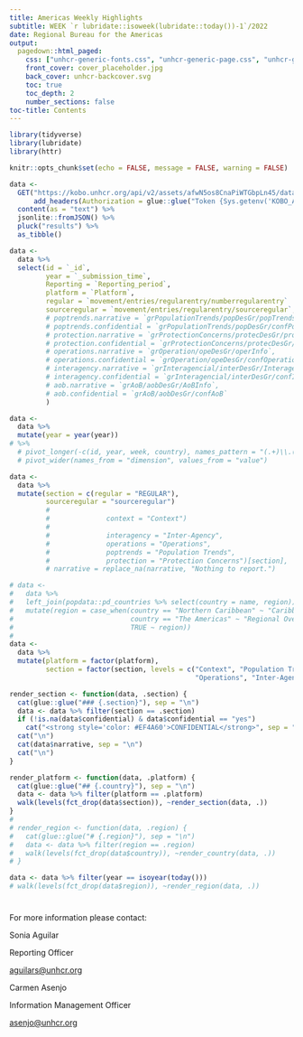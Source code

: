 ---
title: Americas Weekly Highlights
subtitle: WEEK `r lubridate::isoweek(lubridate::today())-1`/2022
date: Regional Bureau for the Americas
output: 
  pagedown::html_paged:
    css: ["unhcr-generic-fonts.css", "unhcr-generic-page.css", "unhcr-generic.css"]
    front_cover: cover_placeholder.jpg
    back_cover: unhcr-backcover.svg
    toc: true
    toc_depth: 2
    number_sections: false
toc-title: Contents
---

\newpage

```{r setup, include=FALSE}
library(tidyverse)
library(lubridate)
library(httr)

knitr::opts_chunk$set(echo = FALSE, message = FALSE, warning = FALSE)
```


```{r data}
data <-
  GET("https://kobo.unhcr.org/api/v2/assets/afwN5os8CnaPiWTGbpLn45/data.json",
      add_headers(Authorization = glue::glue("Token {Sys.getenv('KOBO_API_KEY')}"))) %>% 
  content(as = "text") %>% 
  jsonlite::fromJSON() %>% 
  pluck("results") %>% 
  as_tibble()

data <- 
  data %>% 
  select(id = `_id`,
         year = `_submission_time`,
         Reporting = `Reporting_period`,
         platform = `Platform`,
         regular = `movement/entries/regularentry/numberregularentry`
         sourceregular = `movement/entries/regularentry/sourceregular`,
         # poptrends.narrative = `grPopulationTrends/popDesGr/popTrends`,
         # poptrends.confidential = `grPopulationTrends/popDesGr/confPop`,
         # protection.narrative = `grProtectionConcerns/protecDesGr/protCon`,
         # protection.confidential = `grProtectionConcerns/protecDesGr/confProt`,
         # operations.narrative = `grOperation/opeDesGr/operInfo`,
         # operations.confidential = `grOperation/opeDesGr/confOperation`,
         # interagency.narrative = `grInteragencial/interDesGr/InteragencyInfo`,
         # interagency.confidential = `grInteragencial/interDesGr/confInter`,
         # aob.narrative = `grAoB/aobDesGr/AoBInfo`,
         # aob.confidential = `grAoB/aobDesGr/confAoB`
         )

data <- 
  data %>% 
  mutate(year = year(year))
# %>%
  # pivot_longer(-c(id, year, week, country), names_pattern = "(.+)\\.(.+)", names_to = c("section", "dimension")) %>% 
  # pivot_wider(names_from = "dimension", values_from = "value")

data <-
  data %>%
  mutate(section = c(regular = "REGULAR"), 
         sourceregular = "sourceregular")
         # 
         #              context = "Context")
         # 
         #              interagency = "Inter-Agency",
         #              operations = "Operations",
         #              poptrends = "Population Trends",
         #              protection = "Protection Concerns")[section],
         # narrative = replace_na(narrative, "Nothing to report.")

# data <- 
#   data %>% 
#   left_join(popdata::pd_countries %>% select(country = name, region)) %>% 
#   mutate(region = case_when(country == "Northern Caribbean" ~ "Caribbean",
#                             country == "The Americas" ~ "Regional Overview",
#                             TRUE ~ region))
# 
data <-
  data %>%
  mutate(platform = factor(platform),
         section = factor(section, levels = c("Context", "Population Trends", "Protection Concerns",
                                              "Operations", "Inter-Agency", "A.O.B")))
```

```{r renderers}
render_section <- function(data, .section) {
  cat(glue::glue("### {.section}"), sep = "\n")
  data <- data %>% filter(section == .section)
  if (!is.na(data$confidential) & data$confidential == "yes")
    cat("<strong style='color: #EF4A60'>CONFIDENTIAL</strong>", sep = "\n")
  cat("\n")
  cat(data$narrative, sep = "\n")
  cat("\n")
}

render_platform <- function(data, .platform) {
  cat(glue::glue("## {.country}"), sep = "\n")
  data <- data %>% filter(platform == .platform)
  walk(levels(fct_drop(data$section)), ~render_section(data, .))
}
# 
# render_region <- function(data, .region) {
#   cat(glue::glue("# {.region}"), sep = "\n")
#   data <- data %>% filter(region == .region)
#   walk(levels(fct_drop(data$country)), ~render_country(data, .))
# }
```

```{r pipeline, results='asis'}
data <- data %>% filter(year == isoyear(today()))
# walk(levels(fct_drop(data$region)), ~render_region(data, .))
```

::: {.back-cover}

::: {.back-header}
<h1 class="back-title"></h1>
<h1 class="back-subtitle"></h1>
:::

::: {.back-footer}
For more information please contact:

::: {.back-contact}
[Sonia Aguilar]{.back-name}

Reporting Officer

[aguilars@unhcr.org](mailto:aguilars@unhcr.org)
:::

::: {.back-contact}
[Carmen Asenjo]{.back-name}

Information Management Officer

[asenjo@unhcr.org](mailto:asenjo@unhcr.org)
:::

:::

:::
